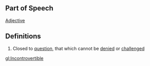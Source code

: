 ==Part of Speech==
[[Adjective]]
==Definitions==
#Closed to [[question]], that which cannot be [[denied]] or [[challenged]]

[[gl:Incontrovertible]]